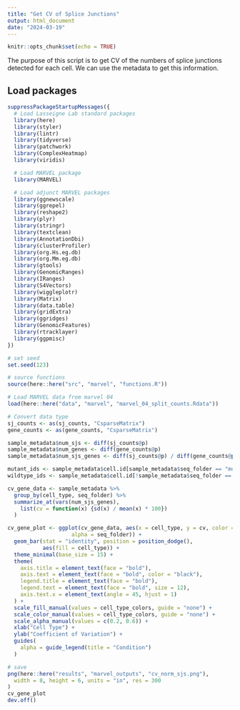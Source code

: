 ```yaml
---
title: "Get CV of Splice Junctions"
output: html_document
date: "2024-03-19"
---
```


```r
knitr::opts_chunk$set(echo = TRUE)
```

The purpose of this script is to get CV of the numbers of splice junctions detected for each cell. We can use the metadata to get this information.

## Load packages

```r
suppressPackageStartupMessages({
  # Load Lasseigne Lab standard packages
  library(here)
  library(styler)
  library(lintr)
  library(tidyverse)
  library(patchwork)
  library(ComplexHeatmap)
  library(viridis)

  # Load MARVEL package
  library(MARVEL)

  # Load adjunct MARVEL packages
  library(ggnewscale)
  library(ggrepel)
  library(reshape2)
  library(plyr)
  library(stringr)
  library(textclean)
  library(AnnotationDbi)
  library(clusterProfiler)
  library(org.Hs.eg.db)
  library(org.Mm.eg.db)
  library(gtools)
  library(GenomicRanges)
  library(IRanges)
  library(S4Vectors)
  library(wiggleplotr)
  library(Matrix)
  library(data.table)
  library(gridExtra)
  library(ggridges)
  library(GenomicFeatures)
  library(rtracklayer)
  library(ggpmisc)
})

# set seed
set.seed(123)

# source functions
source(here::here("src", "marvel", "functions.R"))
```

```r

# Load MARVEL data from marvel 04
load(here::here("data", "marvel", "marvel_04_split_counts.Rdata"))

# Convert data type
sj_counts <- as(sj_counts, "CsparseMatrix")
gene_counts <- as(gene_counts, "CsparseMatrix")
```

```r
sample_metadata$num_sjs <- diff(sj_counts@p)
sample_metadata$num_genes <- diff(gene_counts@p)
sample_metadata$num_sjs_genes <- diff(sj_counts@p) / diff(gene_counts@p)

mutant_ids <- sample_metadata$cell.id[sample_metadata$seq_folder == "mutant"]
wildtype_ids <- sample_metadata$cell.id[!sample_metadata$seq_folder == "mutant"]
```


```r

cv_gene_data <- sample_metadata %>%
  group_by(cell_type, seq_folder) %>%
  summarize_at(vars(num_sjs_genes),
    list(cv = function(x) {sd(x) / mean(x) * 100})
  )

```

```r

cv_gene_plot <- ggplot(cv_gene_data, aes(x = cell_type, y = cv, color = cell_type,
                    alpha = seq_folder)) +
  geom_bar(stat = "identity", position = position_dodge(),
           aes(fill = cell_type)) +
  theme_minimal(base_size = 15) +
  theme(
    axis.title = element_text(face = "bold"),
    axis.text = element_text(face = "bold", color = "black"),
    legend.title = element_text(face = "bold"),
    legend.text = element_text(face = "bold", size = 12),
    axis.text.x = element_text(angle = 45, hjust = 1)
  ) +
  scale_fill_manual(values = cell_type_colors, guide = "none") +
  scale_color_manual(values = cell_type_colors, guide = "none") +
  scale_alpha_manual(values = c(0.2, 0.6)) +
  xlab("Cell Type") +
  ylab("Coefficient of Variation") +
  guides(
    alpha = guide_legend(title = "Condition")
  ) 

# save
png(here::here("results", "marvel_outputs", "cv_norm_sjs.png"),
  width = 8, height = 6, units = "in", res = 300
)
cv_gene_plot
dev.off()

```
